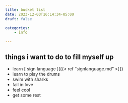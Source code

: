 ```yaml
---
title: bucket list
date: 2023-12-03T16:14:34-05:00
draft: false

categories:
    - info

---
```

## things i want to do to fill myself up
- learn <!-- FM:Snippet:Start data:{"id":"link to file","fields":[{"name":"title","value":"sign language"},{"name":"file","value":"signlanguage"}]} -->
[ sign language ]({{< ref "signlanguage.md" >}})
- learn to play the drums
- swim with sharks
- fall in love
- feel cool
- get some rest
